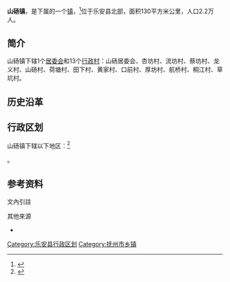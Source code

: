 {{中国乡级行政区|36/10/25/102/000
|汉语拼音 = ShanDangZhen 
|其他语言 = 
|其他语言名称 = 
|旧称 =
|地名出处 = 以驻地得名。<ref name="#1">[http://www.jxqhdm.cn/result.aspx?id=36102510221210000003 地名查询]{{dead link|date=2017年12月|bot=InternetArchiveBot|fix-attempted=yes}}</ref>
|位置图文件名 = 山砀镇 20150313 100346.jpg
|位置图描述 = 山砀镇商贸中心
|自定义图片=
|建置时间 = 1958
|领导职位 = 镇长
|领导名称 = 王秀英<ref>{{Cite web|url=http://www.jxlean.gov.cn/mlla/xzqh/2012-11-10/3459.html|title=山砀镇|accessdate=2015-07-27|archivedate=2015-03-25|archiveurl=https://web.archive.org/web/20150325221305/http://www.jxlean.gov.cn/mlla/xzqh/2012-11-10/3459.html|dead-url=yes}}</ref>
|政府驻地 = 山砀乡茂花岗8
|毗邻 = 
|总面积 = 130平方米
|总人口 = 2.2万人
|户籍人口 = 
|户籍人口年份 = 
|常住人口 = 
|常住人口年份 = 
|人口密度 = 
|GDP = 
|邮政编码 = 344324 <ref name="#1"/>
|电话区号 = 
|官方网站 =http://xxgk.jxfz.gov.cn/la/bmgkxx/ssz/
|网站名称 = 
}}
'''山砀镇'''，是{{PRC admin/fullname|36/10/25/102/000|3}}下属的一个[[镇|镇]]，<ref>{{PRC admin/ref sgc|{{PRC admin/parent|36/10/25/102/000}}}}</ref>位于乐安县北部，面积130平方米公里，人口2.2万人。

== 简介 ==
山砀镇下辖1个[[居民委员会|居委会]]和13个[[行政村|行政村]]：山砀居委会、杏坊村、流坊村、蔡坊村、龙义村、山砀村、荷塘村、田下村、黄家村、口前村、厚坊村、航桥村、桐江村、草坑村。

== 历史沿革 ==

== 行政区划 ==

山砀镇下辖以下地区：<ref>{{PRC admin/ref sgc|36/10/25/102/000}}</ref>

{{PRC admin/children|36/10/25/102/000}}。

== 参考资料 ==
;文內引註
{{Reflist}}

;其他來源
*{{Cite web|url=http://www.xzqh.org/html/show/jx/10714.html|title=乡镇简介|accessdate=2015-07-27|archivedate=2015-11-17|archiveurl=https://web.archive.org/web/20151117023942/http://www.xzqh.org/html/show/jx/10714.html|dead-url=no}}
{{乐安县行政区划}}
{{江西行政区划小作品}}
[[Category:乐安县行政区划|Category:乐安县行政区划]]
[[Category:抚州市乡镇|Category:抚州市乡镇]]